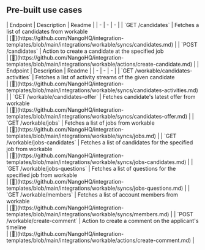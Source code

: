 
## Pre-built use cases

<AccordionGroup>


<Accordion title="Candidates">
| Endpoint | Description | Readme |
| - | - | - |
| `GET /candidates` | Fetches a list of candidates from workable<br /> | [🔗](https://github.com/NangoHQ/integration-templates/blob/main/integrations/workable/syncs/candidates.md) |
| `POST /candidates` | Action to create a candidate at the specified job<br /> | [🔗](https://github.com/NangoHQ/integration-templates/blob/main/integrations/workable/actions/create-candidate.md) |
</Accordion>


<Accordion title="Others">
| Endpoint | Description | Readme |
| - | - | - |
| `GET /workable/candidates-activities` | Fetches a list of activity streams of the given candidate<br /> | [🔗](https://github.com/NangoHQ/integration-templates/blob/main/integrations/workable/syncs/candidates-activities.md) |
| `GET /workable/candidates-offer` | Fetches candidate's latest offer from workable<br /> | [🔗](https://github.com/NangoHQ/integration-templates/blob/main/integrations/workable/syncs/candidates-offer.md) |
| `GET /workable/jobs` | Fetches a list of jobs from workable<br /> | [🔗](https://github.com/NangoHQ/integration-templates/blob/main/integrations/workable/syncs/jobs.md) |
| `GET /workable/jobs-candidates` | Fetches a list of candidates for the specified job from workable<br /> | [🔗](https://github.com/NangoHQ/integration-templates/blob/main/integrations/workable/syncs/jobs-candidates.md) |
| `GET /workable/jobs-questions` | Fetches a list of questions for the specified job from workable<br /> | [🔗](https://github.com/NangoHQ/integration-templates/blob/main/integrations/workable/syncs/jobs-questions.md) |
| `GET /workable/members` | Fetches a list of account members from workable<br /> | [🔗](https://github.com/NangoHQ/integration-templates/blob/main/integrations/workable/syncs/members.md) |
| `POST /workable/create-comment` | Action to create a comment on the applicant's timeline<br /> | [🔗](https://github.com/NangoHQ/integration-templates/blob/main/integrations/workable/actions/create-comment.md) |
</Accordion>

</AccordionGroup>
